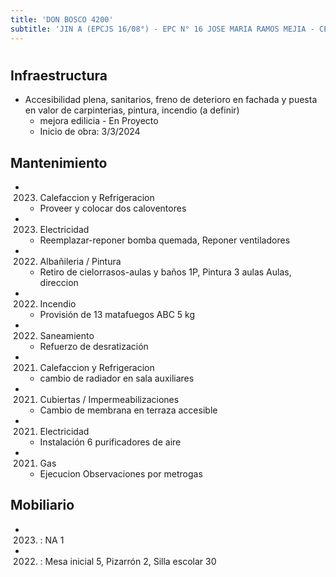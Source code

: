```yaml
---
title: 'DON BOSCO 4200'
subtitle: 'JIN A (EPCJS 16/08°) - EPC N° 16 JOSE MARIA RAMOS MEJIA - CENOF CENTRO DON BOSCO - ESEA EN DANZA MASTRAZZI CURSO VOCACIONAL DE DANZA Y EXPRESIÓN CORPORAL INFANTIL N° 07'
---
```


#
## Infraestructura

* Accesibilidad plena, sanitarios, freno de deterioro en fachada y puesta en valor de carpinterias, pintura, incendio (a definir) 
    + mejora edilicia - En Proyecto 
    + Inicio de obra: 3/3/2024 






## Mantenimiento

*  (2023) Calefaccion y Refrigeracion 
    + Proveer y colocar dos caloventores

*  (2023) Electricidad 
    + Reemplazar-reponer bomba quemada, Reponer ventiladores

*  (2022) Albañileria / Pintura 
    + Retiro de cielorrasos-aulas y baños 1P, Pintura 3 aulas Aulas, direccion

*  (2022) Incendio 
    + Provisión de 13 matafuegos ABC 5 kg

*  (2022) Saneamiento 
    + Refuerzo de desratización

*  (2021) Calefaccion y Refrigeracion 
    + cambio de radiador en sala auxiliares

*  (2021) Cubiertas / Impermeabilizaciones 
    + Cambio de membrana en terraza accesible

*  (2021) Electricidad 
    + Instalación 6 purificadores de aire

*  (2021) Gas 
    + Ejecucion Observaciones por metrogas





## Mobiliario

*  (2023) : NA 1 

*  (2022) : Mesa inicial 5, Pizarrón 2, Silla escolar 30 




